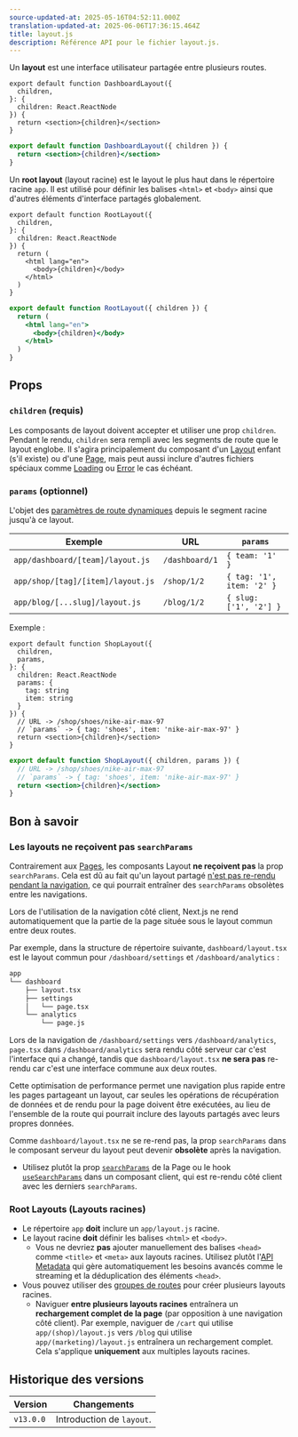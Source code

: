 ```yaml
---
source-updated-at: 2025-05-16T04:52:11.000Z
translation-updated-at: 2025-06-06T17:36:15.464Z
title: layout.js
description: Référence API pour le fichier layout.js.
---
```


Un **layout** est une interface utilisateur partagée entre plusieurs routes.

```tsx filename="app/dashboard/layout.tsx" switcher
export default function DashboardLayout({
  children,
}: {
  children: React.ReactNode
}) {
  return <section>{children}</section>
}
```

```jsx filename="app/dashboard/layout.js" switcher
export default function DashboardLayout({ children }) {
  return <section>{children}</section>
}
```

Un **root layout** (layout racine) est le layout le plus haut dans le répertoire racine `app`. Il est utilisé pour définir les balises `<html>` et `<body>` ainsi que d'autres éléments d'interface partagés globalement.

```tsx filename="app/layout.tsx" switcher
export default function RootLayout({
  children,
}: {
  children: React.ReactNode
}) {
  return (
    <html lang="en">
      <body>{children}</body>
    </html>
  )
}
```

```jsx filename="app/layout.js" switcher
export default function RootLayout({ children }) {
  return (
    <html lang="en">
      <body>{children}</body>
    </html>
  )
}
```

## Props

### `children` (requis)

Les composants de layout doivent accepter et utiliser une prop `children`. Pendant le rendu, `children` sera rempli avec les segments de route que le layout englobe. Il s'agira principalement du composant d'un [Layout](/docs/app/building-your-application/routing/pages-and-layouts#pages) enfant (s'il existe) ou d'une [Page](/docs/app/building-your-application/routing/pages-and-layouts#pages), mais peut aussi inclure d'autres fichiers spéciaux comme [Loading](/docs/app/building-your-application/routing/loading-ui-and-streaming) ou [Error](/docs/app/building-your-application/routing/error-handling) le cas échéant.

### `params` (optionnel)

L'objet des [paramètres de route dynamiques](/docs/app/building-your-application/routing/dynamic-routes) depuis le segment racine jusqu'à ce layout.

| Exemple                           | URL            | `params`                  |
| --------------------------------- | -------------- | ------------------------- |
| `app/dashboard/[team]/layout.js`  | `/dashboard/1` | `{ team: '1' }`           |
| `app/shop/[tag]/[item]/layout.js` | `/shop/1/2`    | `{ tag: '1', item: '2' }` |
| `app/blog/[...slug]/layout.js`    | `/blog/1/2`    | `{ slug: ['1', '2'] }`    |

Exemple :

```tsx filename="app/shop/[tag]/[item]/layout.tsx" switcher
export default function ShopLayout({
  children,
  params,
}: {
  children: React.ReactNode
  params: {
    tag: string
    item: string
  }
}) {
  // URL -> /shop/shoes/nike-air-max-97
  // `params` -> { tag: 'shoes', item: 'nike-air-max-97' }
  return <section>{children}</section>
}
```

```jsx filename="app/shop/[tag]/[item]/layout.js" switcher
export default function ShopLayout({ children, params }) {
  // URL -> /shop/shoes/nike-air-max-97
  // `params` -> { tag: 'shoes', item: 'nike-air-max-97' }
  return <section>{children}</section>
}
```

## Bon à savoir

### Les layouts ne reçoivent pas `searchParams`

Contrairement aux [Pages](/docs/app/api-reference/file-conventions/page), les composants Layout **ne reçoivent pas** la prop `searchParams`. Cela est dû au fait qu'un layout partagé [n'est pas re-rendu pendant la navigation](/docs/app/building-your-application/routing/linking-and-navigating#3-partial-rendering), ce qui pourrait entraîner des `searchParams` obsolètes entre les navigations.

Lors de l'utilisation de la navigation côté client, Next.js ne rend automatiquement que la partie de la page située sous le layout commun entre deux routes.

Par exemple, dans la structure de répertoire suivante, `dashboard/layout.tsx` est le layout commun pour `/dashboard/settings` et `/dashboard/analytics` :

```txt highight={3} hideLineNumbers
app
└── dashboard
    ├── layout.tsx
    ├── settings
    │   └── page.tsx
    └── analytics
        └── page.js
```

Lors de la navigation de `/dashboard/settings` vers `/dashboard/analytics`, `page.tsx` dans `/dashboard/analytics` sera rendu côté serveur car c'est l'interface qui a changé, tandis que `dashboard/layout.tsx` **ne sera pas** re-rendu car c'est une interface commune aux deux routes.

Cette optimisation de performance permet une navigation plus rapide entre les pages partageant un layout, car seules les opérations de récupération de données et de rendu pour la page doivent être exécutées, au lieu de l'ensemble de la route qui pourrait inclure des layouts partagés avec leurs propres données.

Comme `dashboard/layout.tsx` ne se re-rend pas, la prop `searchParams` dans le composant serveur du layout peut devenir **obsolète** après la navigation.

- Utilisez plutôt la prop [`searchParams`](/docs/app/api-reference/file-conventions/page#searchparams-optional) de la Page ou le hook [`useSearchParams`](/docs/app/api-reference/functions/use-search-params) dans un composant client, qui est re-rendu côté client avec les derniers `searchParams`.

### Root Layouts (Layouts racines)

- Le répertoire `app` **doit** inclure un `app/layout.js` racine.
- Le layout racine **doit** définir les balises `<html>` et `<body>`.
  - Vous ne devriez **pas** ajouter manuellement des balises `<head>` comme `<title>` et `<meta>` aux layouts racines. Utilisez plutôt l'[API Metadata](/docs/app/api-reference/functions/generate-metadata) qui gère automatiquement les besoins avancés comme le streaming et la déduplication des éléments `<head>`.
- Vous pouvez utiliser des [groupes de routes](/docs/app/building-your-application/routing/route-groups) pour créer plusieurs layouts racines.
  - Naviguer **entre plusieurs layouts racines** entraînera un **rechargement complet de la page** (par opposition à une navigation côté client). Par exemple, naviguer de `/cart` qui utilise `app/(shop)/layout.js` vers `/blog` qui utilise `app/(marketing)/layout.js` entraînera un rechargement complet. Cela s'applique **uniquement** aux multiples layouts racines.

## Historique des versions

| Version   | Changements               |
| --------- | ------------------------- |
| `v13.0.0` | Introduction de `layout`. |